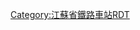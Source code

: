 <noinclude>{{BS-map
| title = 紫金山站站线布置图
| map = </noinclude>
\\CONTg\\\~~[[宁铜铁路]][[南京西站]]方向
\STRc2\ABZg3\\\
STRc2\ABZ1+3f\STR!~STRc4\\\
STR+1\STR!~STRc4\STR\\\
STR\STR\STR\\\
STR\STR\STR\\\
STR\STR\STR\\\
STR\STR\STR+BSl\\\
STR\STR\STR+BSl\\\
STR\STR\STR\\\
STR\STR\STR\\\
STR\STR\STR\\\
STR2\STR!~STRc3\STR\\\
STRc1\ABZ2+4g\STR!~STRc3\\\
\STRc1\ABZg+4\\\
\\STR\\\
\\STR\ENDEa\\
\\STR\STR\\
\\ABZg2\STR!~STRc3\\
\\STR!~STRc1\ABZ2+4g\STRc3\
MASK\MASK\STR\STRc1\ABZ4+2f\STRc3
\\STR\\LSTR!~STRc1\LSTR2+4
\\CONTf\\\~~[[宁铜铁路]][[铜陵站]]方向
<noinclude>}}

{{Rdt intro|[[紫金山站]]}}

[[Category:江蘇省鐵路車站RDT]]

</noinclude>